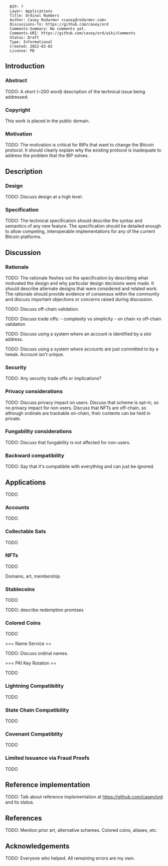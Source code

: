 <pre>
  BIP: ?
  Layer: Applications
  Title: Ordinal Numbers
  Author: Casey Rodarmor <casey@rodarmor.com>
  Discussions-To: https://github.com/casey/ord
  Comments-Summary: No comments yet.
  Comments-URI: https://github.com/casey/ord/wiki/Comments
  Status: Draft
  Type: Informational
  Created: 2022-02-02
  License: PD
</pre>

== Introduction ==

=== Abstract ===

TODO: A short (~200 word) description of the technical issue being addressed.

=== Copyright ===

This work is placed in the public domain.

=== Motivation ===

TODO: The motivation is critical for BIPs that want to change the Bitcoin protocol. It should clearly explain why the existing protocol is inadequate to address the problem that the BIP solves.

== Description ==

=== Design ===

TODO: Discuss design at a high level.

=== Specification ===

TODO: The technical specification should describe the syntax and semantics of any new feature. The specification should be detailed enough to allow competing, interoperable implementations for any of the current Bitcoin platforms.

== Discussion ==

=== Rationale ===

TODO: The rationale fleshes out the specification by describing what motivated the design and why particular design decisions were made. It should describe alternate designs that were considered and related work. The rationale should provide evidence of consensus within the community and discuss important objections or concerns raised during discussion.

TODO: Discuss off-chain validation.

TODO: Discuss trade offs:
- complexity vs simplicity
- on chain vs off-chain validation

TODO: Discuss using a system where an account is identified by a slot address.

TODO: Discuss using a system where accounts are just committed to by a tweak. Account isn't unique.

=== Security ===

TODO: Any security trade offs or implications?

=== Privacy considerations ===

TODO: Discuss privacy impact on users. Discuss that scheme is opt-in, so no privacy impact for non users. Discuss that NFTs are off-chain, so although ordinals are trackable on-chain, their contents can be held in private.

=== Fungability considerations ===

TODO: Discuss that fungability is not affected for non-users.

=== Backward compatibility ===

TODO: Say that it's compatibile with everything and can just be ignored.

== Applications ==

TODO

=== Accounts ===

TODO

=== Collectable Sats ===

TODO

=== NFTs ===

TODO

Domains, art, membership.

=== Stablecoins ===

TODO

TODO: describe redemption promises

=== Colored Coins ===

TODO

=== Name Service ==

TODO: Discuss ordinal names.

=== PKI Key Rotation ==

TODO

=== Lightning Compatibility ===

TODO

=== State Chain Compatibility ===

TODO

=== Covenant Compatiblity ===

TODO

=== Limited Issuance via Fraud Proofs ===

TODO

== Reference implementation ==

TODO: Talk about reference implementation at https://github.com/casey/ord and its status.

== References ==

TODO: Mention prior art, alternative schemes. Colored coins, aliases, etc.

== Acknowledgements ==

TODO: Everyone who helped. All remaining errors are my own.
